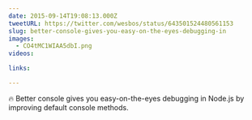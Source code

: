 ```yaml
---
date: 2015-09-14T19:08:13.000Z
tweetURL: https://twitter.com/wesbos/status/643501524480561153
slug: better-console-gives-you-easy-on-the-eyes-debugging-in
images:
  - CO4tMC1WIAA5dbI.png
videos:

links:

---
```

🔥 Better console gives you easy-on-the-eyes debugging in Node.js by improving default console methods.
